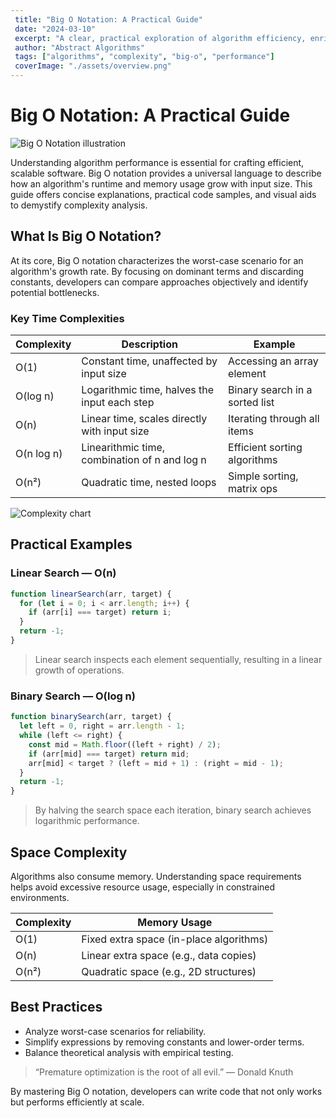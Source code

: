 ```yaml
---
 title: "Big O Notation: A Practical Guide"
 date: "2024-03-10"
 excerpt: "A clear, practical exploration of algorithm efficiency, enriched with visuals and real-world examples."
 author: "Abstract Algorithms"
 tags: ["algorithms", "complexity", "big-o", "performance"]
 coverImage: "./assets/overview.png"
---
```


# Big O Notation: A Practical Guide

<img src="./assets/overview.png" alt="Big O Notation illustration" class="w-full my-6 rounded" />

Understanding algorithm performance is essential for crafting efficient, scalable software. Big O notation provides a universal language to describe how an algorithm's runtime and memory usage grow with input size. This guide offers concise explanations, practical code samples, and visual aids to demystify complexity analysis.

## What Is Big O Notation?

At its core, Big O notation characterizes the worst-case scenario for an algorithm's growth rate. By focusing on dominant terms and discarding constants, developers can compare approaches objectively and identify potential bottlenecks.

### Key Time Complexities

| Complexity        | Description                                   | Example                          |
|-------------------|-----------------------------------------------|----------------------------------|
| O(1)              | Constant time, unaffected by input size       | Accessing an array element      |
| O(log n)          | Logarithmic time, halves the input each step  | Binary search in a sorted list |
| O(n)              | Linear time, scales directly with input size | Iterating through all items     |
| O(n log n)        | Linearithmic time, combination of n and log n | Efficient sorting algorithms    |
| O(n²)             | Quadratic time, nested loops                  | Simple sorting, matrix ops      |

<img src="./assets/complexity-table.png" alt="Complexity chart" class="w-full my-6 rounded" />

## Practical Examples

### Linear Search — O(n)

```javascript
function linearSearch(arr, target) {
  for (let i = 0; i < arr.length; i++) {
    if (arr[i] === target) return i;
  }
  return -1;
}
```

> Linear search inspects each element sequentially, resulting in a linear growth of operations.

### Binary Search — O(log n)

```javascript
function binarySearch(arr, target) {
  let left = 0, right = arr.length - 1;
  while (left <= right) {
    const mid = Math.floor((left + right) / 2);
    if (arr[mid] === target) return mid;
    arr[mid] < target ? (left = mid + 1) : (right = mid - 1);
  }
  return -1;
}
```

> By halving the search space each iteration, binary search achieves logarithmic performance.

## Space Complexity

Algorithms also consume memory. Understanding space requirements helps avoid excessive resource usage, especially in constrained environments.

| Complexity | Memory Usage                             |
|------------|------------------------------------------|
| O(1)       | Fixed extra space (in-place algorithms)  |
| O(n)       | Linear extra space (e.g., data copies)   |
| O(n²)      | Quadratic space (e.g., 2D structures)    |

## Best Practices

- Analyze worst-case scenarios for reliability.
- Simplify expressions by removing constants and lower-order terms.
- Balance theoretical analysis with empirical testing.

<blockquote class="italic">“Premature optimization is the root of all evil.” — Donald Knuth</blockquote>

By mastering Big O notation, developers can write code that not only works but performs efficiently at scale.
